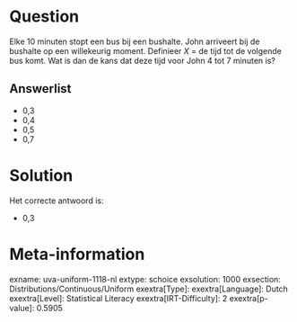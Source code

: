 Question
========

Elke 10 minuten stopt een bus bij een bushalte. John arriveert bij de
bushalte op een willekeurig moment. Definieer *X* = de tijd tot de
volgende bus komt. Wat is dan de kans dat deze tijd voor John 4 tot 7
minuten is?\

Answerlist
----------

* 0,3
* 0,4
* 0,5
* 0,7

Solution
========

Het correcte antwoord is: 

* 0,3

Meta-information
================
exname: uva-uniform-1118-nl
extype: schoice
exsolution: 1000
exsection: Distributions/Continuous/Uniform
exextra[Type]: 
exextra[Language]: Dutch
exextra[Level]: Statistical Literacy
exextra[IRT-Difficulty]: 2
exextra[p-value]: 0.5905
